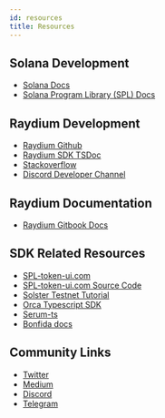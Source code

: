 ```yaml
---
id: resources
title: Resources
---
```


## Solana Development
- [Solana Docs](https://docs.solana.com/)
- [Solana Program Library (SPL) Docs](https://spl.solana.com/)

## Raydium Development 

- [Raydium Github](https://github.com/raydium-io)
- [Raydium SDK TSDoc](https://sdk.raydium.io/)
- [Stackoverflow](https://stackoverflow.com/search?q=raydium)
- [Discord Developer Channel](https://discord.com/channels/813741812598439958/813750197423308820)

## Raydium Documentation

- [Raydium Gitbook Docs](https://raydium.gitbook.io/raydium/)

## SDK Related Resources

- [SPL-token-ui.com](https://www.spl-token-ui.com/#/token-faucets)
- [SPL-token-ui.com Source Code](https://github.com/paul-schaaf/spl-token-ui)
- [Solster Testnet Tutorial](https://docs.solster.finance/solster-testnet-launch/solster-ido-launchpad-testnet-round-1)
- [Orca Typescript SDK](https://github.com/orca-so/typescript-sdk)
- [Serum-ts](https://github.com/project-serum/serum-ts)
- [Bonfida docs](https://docs.bonfida.com/#introduction)

## Community Links

- [Twitter](https://twitter.com/RaydiumProtocol)
- [Medium](https://raydium.medium.com)
- [Discord](https://discord.gg/raydium)
- [Telegram](https://t.me/raydiumprotocol)
